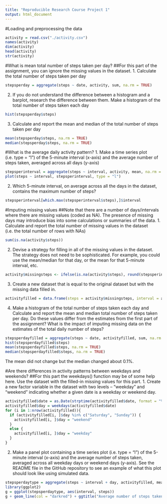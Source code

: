 ---
title: "Reproducible Research Course Project 1"
output: html_document
---

#Loading and preprocessing the data
```{r}
activity = read.csv("./activity.csv")
names(activity)
dim(activity)
head(activity)
str(activity)
```

#What is mean total number of steps taken per day?
##For this part of the assignment, you can ignore the missing values in the dataset.
1. Calculate the total number of steps taken per day
```{r}
stepsperday = aggregate(steps ~ date, activity, sum, na.rm = TRUE)
```

2. If you do not understand the difference between a histogram and a barplot, research the difference between them. Make a histogram of the total number of steps taken each day
```{r}
hist(stepsperday$steps)
```

3. Calculate and report the mean and median of the total number of steps taken per day
```{r}
mean(stepsperday$steps, na.rm = TRUE)
median(stepsperday$steps, na.rm = TRUE)
```

#What is the average daily activity pattern?
1. Make a time series plot (i.e. type = "l") of the 5-minute interval (x-axis) and the average number of steps taken, averaged across all days (y-axis)
```{r}
stepsperinterval = aggregate(steps ~ interval, activity, mean, na.rm = TRUE)
plot(steps ~ interval, stepsperinterval, type = "l")
```

2. Which 5-minute interval, on average across all the days in the dataset, contains the maximum number of steps?
```{r}
stepsperinterval[which.max(stepsperinterval$steps),]$interval
```

#Imputing missing values
##Note that there are a number of days/intervals where there are missing values (coded as NA). The presence of missing days may introduce bias into some calculations or summaries of the data.
1. Calculate and report the total number of missing values in the dataset (i.e. the total number of rows with NAs)
```{r}
sum(is.na(activity$steps))
```

2. Devise a strategy for filling in all of the missing values in the dataset. The strategy does not need to be sophisticated. For example, you could use the mean/median for that day, or the mean for that 5-minute interval, etc.
```{r}
activity$missingsteps <- ifelse(is.na(activity$steps), round(stepsperinterval$steps[match(activity$interval, stepsperinterval$interval)], 0), activity$steps)
```

3. Create a new dataset that is equal to the original dataset but with the missing data filled in.
```{r}
activityfilled = data.frame(steps = activity$missingsteps, interval = activity$interval, date = activity$date)
```

4. Make a histogram of the total number of steps taken each day and Calculate and report the mean and median total number of steps taken per day. Do these values differ from the estimates from the first part of the assignment? What is the impact of imputing missing data on the estimates of the total daily number of steps?
```{r}
stepsperdayfilled = aggregate(steps ~ date, activityfilled, sum, na.rm = TRUE)
hist(stepsperdayfilled$steps)
mean(stepsperdayfilled$steps, na.rm = TRUE)
median(stepsperdayfilled$steps, na.rm = TRUE)
```
The mean did not change but the median changed about 0.1%.

#Are there differences in activity patterns between weekdays and weekends?
##For this part the weekdays() function may be of some help here. Use the dataset with the filled-in missing values for this part.
1. Create a new factor variable in the dataset with two levels – “weekday” and “weekend” indicating whether a given date is a weekday or weekend day.
```{r}
activityfilled$date = as.Date(strptime(activityfilled$date, format = "%Y-%m-%d"))
activityfilled$day = weekdays(activityfilled$date)
for (i in 1:nrow(activityfilled)){
  if (activityfilled[i, ]$day %in% c("Saturday", "Sunday")) {
    activityfilled[i, ]$day = "weekend"
  }
  else {
    activityfilled[i, ]$day = "weekday"
  }
}
```


2. Make a panel plot containing a time series plot (i.e. type = "l") of the 5-minute interval (x-axis) and the average number of steps taken, averaged across all weekday days or weekend days (y-axis). See the README file in the GitHub repository to see an example of what this plot should look like using simulated data.
```{r}
stepsperdaytype = aggregate(steps ~ interval + day, activityfilled, mean, na.action = na.omit)
library(ggplot2)
g = ggplot(stepsperdaytype, aes(interval, steps))
g + geom_line(col = "darkred") + ggtitle("Average number of steps taken averaged across weekday days or weekend days") + xlab("Time") + ylab("Steps") + theme(plot.title = element_text(face = "bold", size = 12)) + facet_grid(day ~ .)
```



